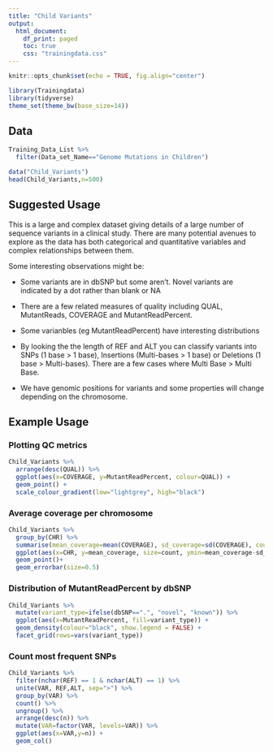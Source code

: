 ```yaml
---
title: "Child Variants"
output:
  html_document:
    df_print: paged
    toc: true
    css: "trainingdata.css"
---
```


```r
knitr::opts_chunk$set(echo = TRUE, fig.align="center")
```

```r
library(Trainingdata)
library(tidyverse)
theme_set(theme_bw(base_size=14))
```

Data
----

```r
Training_Data_List %>%
  filter(Data_set_Name=="Genome Mutations in Children")
```

```r
data("Child_Variants")
head(Child_Variants,n=500)
```

Suggested Usage
---------------
This is a large and complex dataset giving details of a large number of sequence variants in a clinical study.  There are many potential avenues to explore as the data has both categorical and quantitative variables and complex relationships between them.

Some interesting observations might be:

* Some variants are in dbSNP but some aren't. Novel variants are indicated by a dot rather than blank or NA

* There are a few related measures of quality including QUAL, MutantReads, COVERAGE and MutantReadPercent.

* Some varianbles (eg MutantReadPercent) have interesting distributions

* By looking the the length of REF and ALT you can classify variants into SNPs (1 base > 1 base), Insertions (Multi-bases > 1 base) or Deletions (1 base > Multi-bases).  There are a few cases where Multi Base > Multi Base.

* We have genomic positions for variants and some properties will change depending on the chromosome.


Example Usage
-------------

### Plotting QC metrics

```r
Child_Variants %>%
  arrange(desc(QUAL)) %>%
  ggplot(aes(x=COVERAGE, y=MutantReadPercent, colour=QUAL)) +
  geom_point() +
  scale_colour_gradient(low="lightgrey", high="black")
```

### Average coverage per chromosome

```r
Child_Variants %>%
  group_by(CHR) %>%
  summarise(mean_coverage=mean(COVERAGE), sd_coverage=sd(COVERAGE), count=n()) %>%
  ggplot(aes(x=CHR, y=mean_coverage, size=count, ymin=mean_coverage-sd_coverage, ymax=mean_coverage+sd_coverage)) +
  geom_point()+
  geom_errorbar(size=0.5)
```

### Distribution of MutantReadPercent by dbSNP

```r
Child_Variants %>%
  mutate(variant_type=ifelse(dbSNP==".", "novel", "known")) %>%
  ggplot(aes(x=MutantReadPercent, fill=variant_type)) +
  geom_density(colour="black", show.legend = FALSE) + 
  facet_grid(rows=vars(variant_type))
```


### Count most frequent SNPs

```r
Child_Variants %>%
  filter(nchar(REF) == 1 & nchar(ALT) == 1) %>%
  unite(VAR, REF,ALT, sep=">") %>%
  group_by(VAR) %>%
  count() %>%
  ungroup() %>%
  arrange(desc(n)) %>%
  mutate(VAR=factor(VAR, levels=VAR)) %>%
  ggplot(aes(x=VAR,y=n)) +
  geom_col()
```




